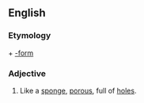 ==English==

===Etymology===
{{uder|en|grc|σπόγγος||sponge}} + [[-form]]

===Adjective===
{{en-adj|-}}

# Like a [[sponge]], [[porous]], full of [[hole]]s.